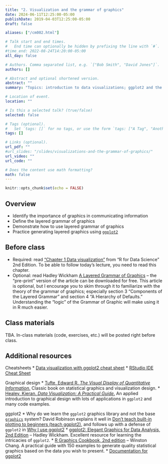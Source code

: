 ```yaml
---
title: "2. Visualization and the grammar of graphics"
date: 2024-06-11T12:25:00-05:00
publishDate: 2019-04-03T12:25:00-05:00
draft: false

aliases: ["/cm002.html"]

# Talk start and end times.
#   End time can optionally be hidden by prefixing the line with `#`.
#time_end: 2022-08-24T14:20:00-05:00
all_day: false

# Authors. Comma separated list, e.g. `["Bob Smith", "David Jones"]`.
authors: []

# Abstract and optional shortened version.
abstract: ""
summary: "Topics: introduction to data visualizations; ggplot2 and the grammar of graphics."

# Location of event.
location: ""

# Is this a selected talk? (true/false)
selected: false

# Tags (optional).
#   Set `tags: []` for no tags, or use the form `tags: ["A Tag", "Another Tag"]` for one or more tags.
tags: []

# Links (optional).
url_pdf: ""
#url_slides: "/slides/visualizations-and-the-grammar-of-graphics/"
url_video: ""
url_code: ""

# Does the content use math formatting?
math: false
---
```


```r
knitr::opts_chunk$set(echo = FALSE)
```

## Overview

* Identify the importance of graphics in communicating information
* Define the layered grammar of graphics
* Demonstrate how to use layered grammar of graphics
* Practice generating layered graphics using [`ggplot2`](https://github.com/hadley/ggplot2)


## Before class

* Required: read ["Chapter 1 Data visualization"](https://r4ds.hadley.nz/data-visualize) from "R for Data Science" 2nd Edition. To be able to follow today's lecture, you need to read this chapter. 
* Optional: read Hadley Wickham [A Layered Grammar of Graphics](https://vita.had.co.nz/papers/layered-grammar.html) -- the "pre-print" version of the article can be downloaded for free. This article is optional, but I encourage you to skim through it to familiarize with the theory of the grammar of graphics; especially section 3 "Components of the Layered Grammar" and section 4 "A Hierarchy of Defaults." Understanding the "logic" of the Grammar of Graphic will make using it in R much easier.
    

## Class materials

TBA. In-class materials (code, exercises, etc.) will be posted right before class.

<!--
* [The Grammar of Graphics](/notes/grammar-of-graphics/)
* Run the code below in your console to download today’s materials (practice generating graphics with ggplot2): `usethis::use_course("css-materials/grammar-of-graphics")`[^local]
Exercise solutions can be found [here](https://jrnold.github.io/r4ds-exercise-solutions/).
-->

## Additional resources

Cheatsheets
* [Data visualization with ggplot2 cheat sheet](https://raw.githubusercontent.com/rstudio/cheatsheets/main/data-visualization.pdf)
* [RStudio IDE Cheat Sheet](https://raw.githubusercontent.com/rstudio/cheatsheets/main/rstudio-ide.pdf)

Graphical design
* [Tufte, Edward R. *The Visual Display of Quantitative Information*.](https://www.edwardtufte.com/tufte/books_vdqi) Classic book on statistical graphics and visualization design.
* [Healey, Kieran. *Data Visualization: A Practical Guide*.](https://socviz.co/) An applied introduction to graphical design with lots of applications in `ggplot2` and many code examples.

ggplot2
* Why do we learn the `ggplot2` graphics library and not the base [`graphics`](https://cran.r-project.org/web/views/Graphics.html) system? David Robinson explains it well in [Don't teach built-in plotting to beginners (teach ggplot2)](http://varianceexplained.org/r/teach_ggplot2_to_beginners/), and follows up with a defense of `ggplot2` in [Why I use ggplot2](http://varianceexplained.org/r/why-I-use-ggplot2/)
* [ggplot2: Elegant Graphics for Data Analysis, 2nd Edition](https://ggplot2-book.org/) -- Hadley Wickham. Excellent resource for learning the intricacies of `ggplot2`.
* [R Graphics Cookbook, 2nd edition](https://r-graphics.org/) -- Winston Chang. A practical guide with 150 examples to generate quality statistical graphics based on the data you wish to present.
* [Documentation for ggplot2](https://ggplot2.tidyverse.org/index.html)


[^local]: If you are using R from your local machine: make sure you have installed "usethis" (see Lecture 1 footnote to install it) and  "gapminder" by typing `install.packages("gapminder")` in your console 

<!--
Optional:
* [How to build a complicated, layered graphic](/notes/minard/)
* [Exploring Minard's 1812 plot with `ggplot2`](https://github.com/andrewheiss/fancy-minard) - a much fancier (and more complex) version
-->